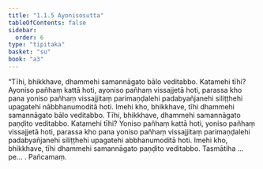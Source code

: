 ```yaml
---
title: "1.1.5 Ayonisosutta"
tableOfContents: false
sidebar:
  order: 6
type: "tipitaka"
basket: "su"
book: "a3"
---
```



<DynamicBreadcrumb />

<Division number="5" book="a3">

<Paragraph number="17" book="a3">
“Tīhi, bhikkhave, dhammehi samannāgato bālo veditabbo. Katamehi tīhi? Ayoniso pañhaṃ kattā hoti, ayoniso pañhaṃ vissajjetā hoti, parassa kho pana yoniso pañhaṃ vissajjitaṃ parimaṇḍalehi padabyañjanehi siliṭṭhehi upagatehi nābbhanumoditā hoti. Imehi kho, bhikkhave, tīhi dhammehi samannāgato bālo veditabbo.
</Paragraph>

<Paragraph number="18" book="a3">
Tīhi, bhikkhave, dhammehi samannāgato paṇḍito veditabbo. Katamehi tīhi? Yoniso pañhaṃ kattā hoti, yoniso pañhaṃ vissajjetā hoti, parassa kho pana yoniso pañhaṃ vissajjitaṃ parimaṇḍalehi padabyañjanehi siliṭṭhehi upagatehi abbhanumoditā hoti. Imehi kho, bhikkhave, tīhi dhammehi samannāgato paṇḍito veditabbo. Tasmātiha …pe… .

</Paragraph>
</Division>

<Paragraph number="19" type="center" book="a3">
Pañcamaṃ.
</Paragraph>